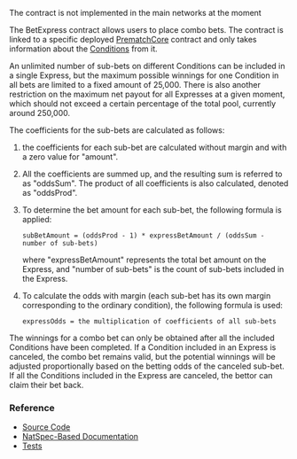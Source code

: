 
<PageHeadline
  title="BetExpress"
  subTitle="A Betting Engine that combines outcomes from different Conditions in a single bet"
/>

<Callout type="warning">
  The contract is not implemented in the main networks at the moment
</Callout>

The BetExpress contract allows users to place combo bets. The contract is linked to a specific deployed
[PrematchCore](/contracts/prematch-core) contract and only takes information about the
[Conditions](/concepts/protocol/conditions) from it.

An unlimited number of sub-bets on different Conditions can be included in a single Express, but the maximum possible winnings for one Condition in all bets are limited to a fixed amount of 25,000. There is also another restriction on the maximum net payout for all Expresses at a given moment, which should not exceed a certain percentage of the total pool, currently around 250,000.

The coefficients for the sub-bets are calculated as follows:

1. the coefficients for each sub-bet are calculated without margin and with a zero value for "amount".
2. All the coefficients are summed up, and the resulting sum is referred to as "oddsSum". The product of all coefficients is also calculated, denoted as "oddsProd".
3. To determine the bet amount for each sub-bet, the following formula is applied:
    ```
    subBetAmount = (oddsProd - 1) * expressBetAmount / (oddsSum - number of sub-bets)
    ```
    where "expressBetAmount" represents the total bet amount on the Express, and "number of sub-bets" is the count of sub-bets included in the Express.

4. To calculate the odds with margin (each sub-bet has its own margin corresponding to the ordinary condition), the following formula is used:
    ```
    expressOdds = the multiplication of coefficients of all sub-bets
    ```

The winnings for a combo bet can only be obtained after all the included Conditions have been completed. If a Condition included in an Express is canceled, the combo bet remains valid, but the potential winnings will be adjusted proportionally based on the betting odds of the canceled sub-bet. If all the Conditions included in the Express are canceled, the bettor can claim their bet back.


### Reference

- [Source Code](https://github.com/Azuro-protocol/Azuro-v2-public/blob/main/contracts/BetExpress.sol)
- [NatSpec-Based Documentation](https://azuro-protocol.github.io/Azuro-v2-public/#/contracts/BetExpress.sol:BetExpress)
- [Tests](https://github.com/Azuro-protocol/Azuro-v2-public/blob/main/test/express-test.js)
